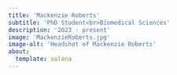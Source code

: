 ```yaml
---
title: 'Mackenzie Roberts'
subtitle: 'PhD Student<br>Biomedical Sciences'
description: '2023 - present'
image: 'MackenzieRoberts.jpg'
image-alt: 'Headshot of Mackenzie Roberts'
about: 
  template: solana 
---
```


